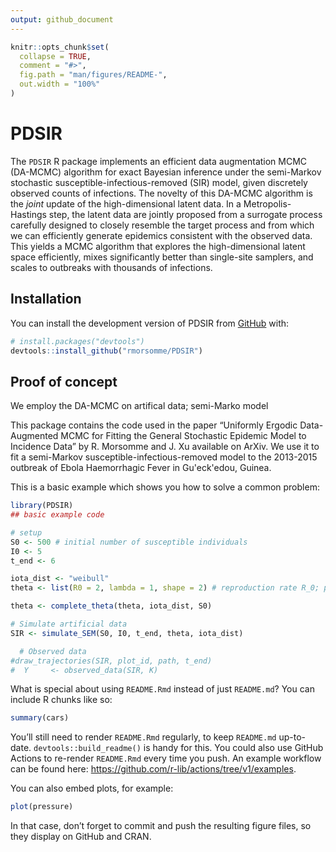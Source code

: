 ```yaml
---
output: github_document
---
```


<!-- README.md is generated from README.Rmd. Please edit that file -->

```r
knitr::opts_chunk$set(
  collapse = TRUE,
  comment = "#>",
  fig.path = "man/figures/README-",
  out.width = "100%"
)
```

# PDSIR

<!-- badges: start -->
<!-- badges: end -->

The `PDSIR` R package implements an efficient data augmentation MCMC (DA-MCMC) algorithm for exact Bayesian inference under the semi-Markov stochastic susceptible-infectious-removed (SIR) model, given discretely observed counts of infections.
The novelty of this DA-MCMC algorithm is the *joint* update of the high-dimensional latent data.
In a Metropolis-Hastings step, the latent data are jointly proposed from a surrogate process carefully designed to closely resemble the target process and from which we can efficiently generate epidemics consistent with the observed data. This yields a MCMC algorithm that explores the high-dimensional latent space efficiently, mixes significantly better than single-site samplers, and scales to outbreaks with thousands of infections.


## Installation

You can install the development version of PDSIR from [GitHub](https://github.com/) with:

``` r
# install.packages("devtools")
devtools::install_github("rmorsomme/PDSIR")
```

## Proof of concept

We employ the DA-MCMC on artifical data; semi-Marko model

This package contains the code used in the paper "Uniformly Ergodic Data-Augmented MCMC for Fitting the General Stochastic Epidemic Model to Incidence Data" by R. Morsomme and J. Xu available on ArXiv. 
We use it to fit a semi-Markov susceptible-infectious-removed model to the 2013-2015 outbreak of Ebola Haemorrhagic Fever in Gu\'eck\'edou, Guinea.

This is a basic example which shows you how to solve a common problem:

```r
library(PDSIR)
## basic example code

# setup
S0 <- 500 # initial number of susceptible individuals
I0 <- 5
t_end <- 6

iota_dist <- "weibull"
theta <- list(R0 = 2, lambda = 1, shape = 2) # reproduction rate R_0; parameters of the Weibull distributed infection periods

theta <- complete_theta(theta, iota_dist, S0)

# Simulate artificial data
SIR <- simulate_SEM(S0, I0, t_end, theta, iota_dist)

  # Observed data
#draw_trajectories(SIR, plot_id, path, t_end)
#  Y     <- observed_data(SIR, K)

```

What is special about using `README.Rmd` instead of just `README.md`? You can include R chunks like so:

```r
summary(cars)
```

You'll still need to render `README.Rmd` regularly, to keep `README.md` up-to-date. `devtools::build_readme()` is handy for this. You could also use GitHub Actions to re-render `README.Rmd` every time you push. An example workflow can be found here: <https://github.com/r-lib/actions/tree/v1/examples>.

You can also embed plots, for example:

```r
plot(pressure)
```

In that case, don't forget to commit and push the resulting figure files, so they display on GitHub and CRAN.
